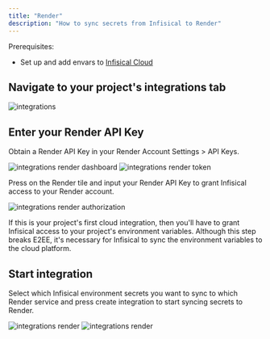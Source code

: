 ---
title: "Render"
description: "How to sync secrets from Infisical to Render"
---

Prerequisites:

- Set up and add envars to [Infisical Cloud](https://app.infisical.com)

## Navigate to your project's integrations tab

![integrations](../../images/integrations.png)

## Enter your Render API Key

Obtain a Render API Key in your Render Account Settings > API Keys.

![integrations render dashboard](../../images/integrations/render/integrations-render-dashboard.png)
![integrations render token](../../images/integrations/render/integrations-render-token.png)

Press on the Render tile and input your Render API Key to grant Infisical access to your Render account.

![integrations render authorization](../../images/integrations/render/integrations-render-auth.png)

<Info>
  If this is your project's first cloud integration, then you'll have to grant
  Infisical access to your project's environment variables. Although this step
  breaks E2EE, it's necessary for Infisical to sync the environment variables to
  the cloud platform.
</Info>

## Start integration

Select which Infisical environment secrets you want to sync to which Render service and press create integration to start syncing secrets to Render.

![integrations render](../../images/integrations/render/integrations-render-create.png)
![integrations render](../../images/integrations/render/integrations-render.png)
